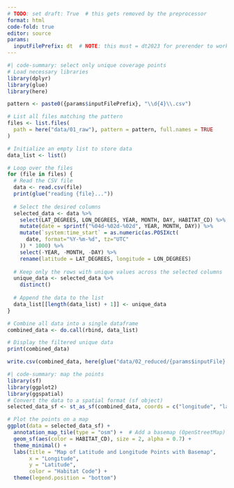 ```yaml
---
# TODO: set draft: True  # this gets removed by the preprocessor
format: html
code-fold: true
editor: source
params: 
  inputFilePrefix: dt  # NOTE: this must = dt2023 for prerender to work
---
```


```r
#| code-summary: select only unique coverage points
# Load necessary libraries
library(dplyr)
library(glue)
library(here)

pattern <- paste0({params$inputFilePrefix}, "\\d{4}\\.csv")

# List all files matching the pattern
files <- list.files(
  path = here("data/01_raw"), pattern = pattern, full.names = TRUE
)

# Initialize an empty list to store data
data_list <- list()

# Loop over the files
for (file in files) {
  # Read the CSV file
  data <- read.csv(file)
  print(glue("reading {file}..."))
  
  # Select the desired columns
  selected_data <- data %>%
    select(LAT_DEGREES, LON_DEGREES, YEAR, MONTH, DAY, HABITAT_CD) %>%
    mutate(date = sprintf("%04d-%02d-%02d", YEAR, MONTH, DAY)) %>%
    mutate(`system:time_start` = as.numeric(as.POSIXct(
      date, format="%Y-%m-%d", tz="UTC"
    )) * 1000) %>%
    select(-YEAR, -MONTH, -DAY) %>%
    rename(latitude = LAT_DEGREES, longitude = LON_DEGREES)
  
  # Keep only the rows with unique values across the selected columns
  unique_data <- selected_data %>%
    distinct()
  
  # Append the data to the list
  data_list[[length(data_list) + 1]] <- unique_data
}

# Combine all data into a single dataframe
combined_data <- do.call(rbind, data_list)

# Display the filtered unique data
print(combined_data)

write.csv(combined_data, here(glue("data/02_reduced/{params$inputFile}.csv")), row.names=FALSE)
```

```r
#| code-summary: map the points
library(sf)
library(ggplot2)
library(ggspatial)
# Convert the data to a spatial format (sf object)
selected_data_sf <- st_as_sf(combined_data, coords = c("longitude", "latitude"), crs = 4326)

# Plot the points on a map
ggplot(data = selected_data_sf) +
  annotation_map_tile(type = "osm") +  # Add a basemap (OpenStreetMap)
  geom_sf(aes(color = HABITAT_CD), size = 2, alpha = 0.7) +
  theme_minimal() +
  labs(title = "Map of Latitude and Longitude Points with Basemap",
       x = "Longitude",
       y = "Latitude",
       color = "Habitat Code") +
  theme(legend.position = "bottom")
```